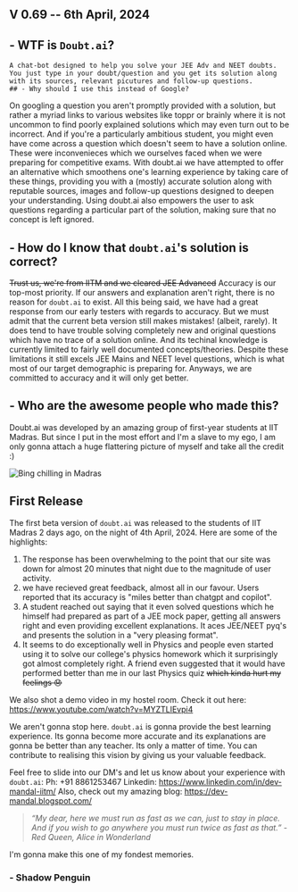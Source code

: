 ## V 0.69 -- 6th April, 2024    
## - WTF is `Doubt.ai`?
```  
A chat-bot designed to help you solve your JEE Adv and NEET doubts. You just type in your doubt/question and you get its solution along with its sources, relevant picutures and follow-up questions.
## - Why should I use this instead of Google?
```  

On googling a question you aren't promptly provided with a solution, but rather a myriad links to various websites like toppr or brainly where it is not uncommon to find poorly explained solutions which may even turn out to be incorrect. And if you're a particularly ambitious student, you might even have come across a question which doesn't seem to have a solution online. These were inconvenieces which we ourselves faced when we were preparing for competitive exams. With doubt.ai we have attempted to offer an alternative which smoothens one's learning experience by taking care of these things, providing you with a (mostly) accurate solution  along with reputable sources, images and follow-up questions designed to deepen your understanding. Using doubt.ai also empowers the user to ask questions regarding a particular part of the solution, making sure that no concept is left ignored.
## - How do I know that `doubt.ai`'s solution is correct?
~~Trust us, we're from IITM and we cleared JEE Advanced~~
Accuracy is our top-most priority. If our answers and explanation aren't right, there is no reason for `doubt.ai` to exist. All this being said, we have had a great response from our early testers with regards to accuracy. But we must admit that the current beta version still makes mistakes! (albeit, rarely). It does tend to have trouble solving completely new and original questions which have no trace of a solution online. And its techinal knowledge is currently limited to fairly well documented concepts/theories. Despite these limitations it still excels JEE Mains and NEET level questions, which is what most of our target demographic is preparing for. Anyways, we are committed to accuracy and it will only get better.

## - Who are the awesome people who made this?
Doubt.ai was developed by an amazing group of first-year students at IIT Madras. But since I put in the most effort and I'm a slave to my ego, I am only gonna attach a huge flattering picture of myself and take all the credit :)

![Bing chilling in Madras](https://iili.io/JOXe72a.jpg "Shadow Penguin in his natural habitat.")


## First Release

The first beta version of `doubt.ai` was released to the students of IIT Madras 2 days ago, on the night of 4th April, 2024. Here are some of the highlights:
1. The response has been overwhelming to the point that our site was down for almost 20 minutes that night due to the magnitude of user activity.
2. we have recieved great feedback, almost all in our favour. Users reported that its accuracy is "miles better than chatgpt and copilot".
3. A student reached out saying that it even solved questions which he himself had prepared as part of a JEE mock paper, getting all answers right and even providing excellent explanations. It aces JEE/NEET pyq's and presents the solution in a "very pleasing format".
4. It seems to do exceptionally well in Physics and people even started using it to solve our college's physics homework which it surprisingly got almost completely right. A friend even suggested that it would have performed better than me in our last Physics quiz ~~which kinda hurt my feelings 😞~~

We also shot a demo video in my hostel room. Check it out here: https://www.youtube.com/watch?v=MYZTLIEvpi4

We aren't gonna stop here. `doubt.ai` is gonna provide the best learning experience. Its gonna become more accurate and its explanations are gonna be better than any teacher. Its only a matter of time.
You can contribute to realising this vision by giving us your valuable feedback.

Feel free to slide into our DM's and let us know about your experience with `doubt.ai`:
Ph: +91 8861253467
Linkedin: https://www.linkedin.com/in/dev-mandal-iitm/
Also, check out my amazing blog: https://dev-mandal.blogspot.com/

> _“My dear, here we must run as fast as we can, just to stay in place. And if you wish to go anywhere you must run twice as fast as that.”  - Red Queen, Alice in Wonderland_

I'm gonna make this one of my fondest memories.

### - Shadow Penguin

